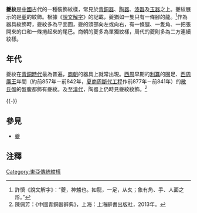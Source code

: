'''夔紋'''是[[中國|中國]]古代的一種裝飾紋樣，常見於[[青銅器|青銅器]]、[[陶器|陶器]]、[[漆器|漆器]]及[[玉器|玉器]]之上。夔紋展示的是[[夔|夔]]的紋飾。根據《[[說文解字|說文解字]]》的記載，夔猶如一隻只有一條腳的龍。<ref>許慎《說文解字》：“夔，神魖也。如龍，一足，从夊；象有角、手、人面之形。”</ref>作為器具紋飾時，夔紋多為平面圖，夔的頭部向左或向右，有一條腿、一隻角、一把張開來的口和一條捲起來的尾巴。商朝的夔多為單獨紋樣，周代的夔則多為二方連續紋樣。

==年代==
夔紋在[[青銅時代|青銅時代]]最為普遍，[[商朝|商朝]]的器具上就常出現。[[西周|西周]]早期的[[利簋|利簋]]的圈足、[[周厲王|西周厲王]]年間（約前857年－前842年，[[夏商周斷代工程|夏商周斷代工程]]作前877年－前841年）的[[散氏盤|散氏盤]]的盤腹都飾有夔紋。及至[[漢代|漢代]]，陶器上仍時見夔紋紋飾。<ref>陳佩芳：《中國青銅器辭典》，上海：上海辭書出版社，2013年。</ref>

{{multiple image
| align  = left
| image1 = CMOC_Treasures_of_Ancient_China_exhibit_-_square_bronze_hu.jpg
| width1 = 84
| caption1 = 飾有夔紋的[[春秋|春秋]][[青銅|青銅]][[壺|壺]]。
| image2 = %E5%88%A9%E7%B0%8B.jpg
| width2 = 200
| caption2 = [[利簋|利簋]]的圈足飾有夔紋。（可參考[http://www.tupian114.com/photo_1233455.html 清晰圖像外部連結]）
| image3 = Wu-Renchen-Shanhai-jing-guangzhu-Kui.jpg
| width3 = 100
| caption3 = [[清朝|清朝]][[吳任臣|吳任臣]]繪製《[[山海經|山海經]]》中夔的形象。
| image4 = %E5%A4%94-oracle.svg
| width4 = 150
| caption4 = [[甲骨文|甲骨文]]夔字的寫法。
| image5 = %E5%A4%94-seal.svg
| width5 = 150
| caption5 = 《說文》[[小篆|小篆]]夔字的寫法。
}}
{{-}}

==參見==
*[[夔|夔]]

==注釋==
{{reflist}}
{{青銅器工藝}}
{{漆器工藝}}
[[Category:東亞傳統紋樣|Category:東亞傳統紋樣]]